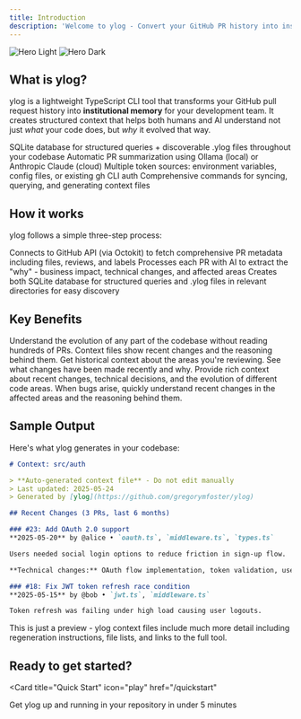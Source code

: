 ```yaml
---
title: Introduction
description: 'Welcome to ylog - Convert your GitHub PR history into institutional memory'
---
```


<img
  className="block dark:hidden"
  src="/images/hero-light.png"
  alt="Hero Light"
/>
<img
  className="hidden dark:block"
  src="/images/hero-dark.png"
  alt="Hero Dark"
/>

## What is ylog?

ylog is a lightweight TypeScript CLI tool that transforms your GitHub pull request history into **institutional memory** for your development team. It creates structured context that helps both humans and AI understand not just *what* your code does, but *why* it evolved that way.

<CardGroup cols={2}>
  <Card
    title="Hybrid Output Strategy"
    icon="database"
    href="/concepts/hybrid-output"
  >
    SQLite database for structured queries + discoverable .ylog files throughout your codebase
  </Card>
  <Card
    title="AI-Powered Summaries"
    icon="robot"
    href="/ai/overview"
  >
    Automatic PR summarization using Ollama (local) or Anthropic Claude (cloud)
  </Card>
  <Card
    title="Smart Authentication"
    icon="key"
    href="/authentication/overview"
  >
    Multiple token sources: environment variables, config files, or existing gh CLI auth
  </Card>
  <Card
    title="Rich CLI Experience"
    icon="terminal"
    href="/cli/overview"
  >
    Comprehensive commands for syncing, querying, and generating context files
  </Card>
</CardGroup>

## How it works

ylog follows a simple three-step process:

<Steps>
  <Step title="Fetch PR Data">
    Connects to GitHub API (via Octokit) to fetch comprehensive PR metadata including files, reviews, and labels
  </Step>
  <Step title="AI Summarization">
    Processes each PR with AI to extract the "why" - business impact, technical changes, and affected areas
  </Step>
  <Step title="Generate Context">
    Creates both SQLite database for structured queries and .ylog files in relevant directories for easy discovery
  </Step>
</Steps>

## Key Benefits

<AccordionGroup>
  <Accordion title="For New Team Members">
    Understand the evolution of any part of the codebase without reading hundreds of PRs. Context files show recent changes and the reasoning behind them.
  </Accordion>

  <Accordion title="For Code Reviews">
    Get historical context about the areas you're reviewing. See what changes have been made recently and why.
  </Accordion>

  <Accordion title="For AI Coding Assistants">
    Provide rich context about recent changes, technical decisions, and the evolution of different code areas.
  </Accordion>

  <Accordion title="For Debugging">
    When bugs arise, quickly understand recent changes in the affected areas and the reasoning behind them.
  </Accordion>
</AccordionGroup>

## Sample Output

Here's what ylog generates in your codebase:

```markdown
# Context: src/auth

> **Auto-generated context file** - Do not edit manually  
> Last updated: 2025-05-24  
> Generated by [ylog](https://github.com/gregorymfoster/ylog)

## Recent Changes (3 PRs, last 6 months)

### #23: Add OAuth 2.0 support
**2025-05-20** by @alice • `oauth.ts`, `middleware.ts`, `types.ts`

Users needed social login options to reduce friction in sign-up flow.

**Technical changes:** OAuth flow implementation, token validation, user mapping

### #18: Fix JWT token refresh race condition  
**2025-05-15** by @bob • `jwt.ts`, `middleware.ts`

Token refresh was failing under high load causing user logouts.
```

<Info>
This is just a preview - ylog context files include much more detail including regeneration instructions, file lists, and links to the full tool.
</Info>

## Ready to get started?

<Card
  title="Quick Start"
  icon="play"
  href="/quickstart"
>
  Get ylog up and running in your repository in under 5 minutes
</Card>